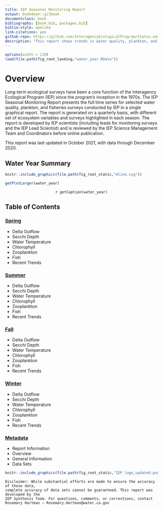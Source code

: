 ```yaml
--- 
title: IEP Seasonal Monitoring Report
output: bookdown::gitbook
documentclass: book
bibliography: [book.bib, packages.bib]
biblio-style: apalike
link-citations: yes
github-repo: https://github.com/InteragencyEcologicalProgram/Status-and-Trends
description: "This report shows trends in water quality, plankton, and fish across multiple IEP surveys."
---
```


```r
options(width = 120)
load(file.path(fig_root_landing,"water_year.RData"))
```

# Overview {#index}

Long-term ecological surveys have been a core function of the Interagency Ecological Program (IEP) since the program’s inception in the 1970s. The IEP Seasonal Monitoring Report presents the full time series for selected water quality, plankton, and fisheries surveys conducted by IEP in a single graphical report.  The report is generated on a quarterly basis, with different set of ecosystem variables and surveys highlighted in each season. The report is developed by IEP scientists (including leads for monitoring surveys and the IEP Lead Scientist) and is reviewed by the IEP Science Management Team and Coordinators before online publication.

This report was last updated in October 2021, with data through December 2020.

## Water Year Summary

```r
knitr::include_graphics(file.path(fig_root_static,"mline.svg"))
```

```r
getPlotLarger(water_year)
```
<center>`r getCaption(water_year)`</center>

## Table of Contents

<h3>[Spring](Spring.html)</h3>

  * Delta Outflow
  * Secchi Depth
  * Water Temperature
  * Chlorophyll
  * Zooplankton
  * Fish
  * Recent Trends

<h3>[Summer](Summer.html)</h3>

  * Delta Outflow
  * Secchi Depth
  * Water Temperature
  * Chlorophyll
  * Zooplankton
  * Fish
  * Recent Trends

<h3>[Fall](Fall.html)</h3>

  * Delta Outflow
  * Secchi Depth
  * Water Temperature
  * Chlorophyll
  * Zooplankton
  * Fish
  * Recent Trends

<h3>[Winter](Winter.html)</h3>

  * Delta Outflow
  * Secchi Depth
  * Water Temperature
  * Chlorophyll
  * Zooplankton
  * Fish
  * Recent Trends

<h3>[Metadata](metadata.html)</h3>

  * Report Information
  * Overview
  * General Information
  * Data Sets

```r
knitr::include_graphics(file.path(fig_root_static,"IEP_logo_updated.png"))
```

```block
Disclaimer: While substantial efforts are made to ensure the accuracy of these data, 
complete accuracy of data sets cannot be guaranteed. This report was developed by the 
IEP Synthesis Team. For questions, comments, or corrections, contact 
Rosemary Hartman – Rosemary.Hartman@water.ca.gov
```


